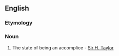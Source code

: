 ==English==

===Etymology===
{{suffix|accomplice|ship}}

===Noun===
{{en-noun|-}}

# {{rare}} The state of being an accomplice - [[Sir H. Taylor]]